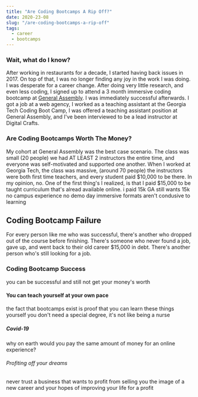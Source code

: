 ```yaml
---
title: "Are Coding Bootcamps A Rip Off?"
date: 2020-23-08
slug: "/are-coding-bootcamps-a-rip-off"
tags:
  - career
  - bootcamps
---
```

### Wait, what do I know?
  After working in restaurants for a decade, I started having back issues in 2017. 
  On top of that, I was no longer finding any joy in the work I was doing. I was desperate for a career change.
  After doing very little research, and even less coding, I signed up to attend a 3 month immersive coding bootcamp at [General Assembly](https://generalassemb.ly/education/software-engineering-immersive/atlanta "General Assembly").
  I was immediately successful afterwards. I got a job at a web agency, I worked as a teaching assistant at the Georgia Tech Coding Boot Camp,
  I was offered a teaching assistant position at General Assembly, 
  and I've been interviewed to be a lead instructor at Digital Crafts. 
### Are Coding Bootcamps Worth The Money?
  My cohort at General Assembly was the best case scenario.
  The class was small (20 people) we had AT LEAST 2 instructors the entire time, and everyone was
  self-motivated and supported one another. When I worked at Georgia Tech, the class was massive, (around 70 people)
  the instructors were both first time teachers, and every student paid $10,000 to be there. In my opinion, no. One of the first thing's I realized, is that I paid $15,000 to be
  taught curriculum that's alread available online.
  i paid 15k
  GA still wants 15k
  no campus experience
  no demo day
  immersive formats aren't condusive to learning
## Coding Bootcamp Failure
  For every person like me who was successful, there's another who dropped out of the course before finishing. 
  There's someone who never found a job, gave up, and went back to their old career $15,000 in debt. 
  There's another person who's still looking for a job.
### Coding Bootcamp Success
  you can be successful and still not get your money's worth
#### You can teach yourself at your own pace
  the fact that bootcamps exist is proof that you can learn these things yourself
  you don't need a special degree, it's not like being a nurse
##### Covid-19 
  why on earth would you pay the same amount of money for an online experience?
###### Profiting off your dreams
  never trust a business that wants to profit from selling you the image of a new
  career and your hopes of improving your life for a profit

